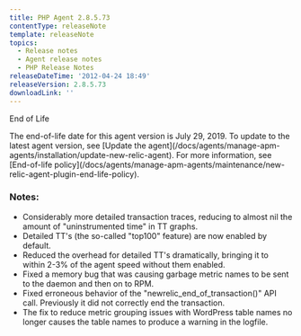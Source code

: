```yaml
---
title: PHP Agent 2.8.5.73
contentType: releaseNote
template: releaseNote
topics:
  - Release notes
  - Agent release notes
  - PHP Release Notes
releaseDateTime: '2012-04-24 18:49'
releaseVersion: 2.8.5.73
downloadLink: ''
---
```


End of Life

<Callout variant="important">
  The end-of-life date for this agent version is July 29, 2019. To update to the latest agent version, see [Update the agent](/docs/agents/manage-apm-agents/installation/update-new-relic-agent). For more information, see [End-of-life policy](/docs/agents/manage-apm-agents/maintenance/new-relic-agent-plugin-end-life-policy).
</Callout>

### Notes:

* Considerably more detailed transaction traces, reducing to almost nil the amount of "uninstrumented time" in TT graphs.
* Detailed TT's (the so-called "top100" feature) are now enabled by default.
* Reduced the overhead for detailed TT's dramatically, bringing it to within 2-3% of the agent speed without them enabled.
* Fixed a memory bug that was causing garbage metric names to be sent to the daemon and then on to RPM.
* Fixed erroneous behavior of the "newrelic_end_of_transaction()" API call. Previously it did not correctly end the transaction.
* The fix to reduce metric grouping issues with WordPress table names no longer causes the table names to produce a warning in the logfile.
